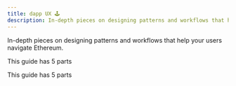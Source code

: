 ```yaml
---
title: dapp UX 🕹
description: In-depth pieces on designing patterns and workflows that help your users navigate Ethereum
---
```


In-depth pieces on designing patterns and workflows that help your users navigate Ethereum.


<GuideCard
 GuideTitle="Connecting to a dApp"
 GuideImage="/images/Wrong-network-modal.png"
 ImageAlt="A modal telling the user they're on the wrong network"
 GuideSubTitle="Help your users connect their Ethereum account to your dApp"
 GuideDescription="A well-designed connection flow will guide users through the process, prepare them for being connected and let them know about some fundamental blockchain concepts."
 DemoLink="https://rimble-app-demo.netlify.com"
 DemoTitle="Try our demo to see our connection flow"
 DemoCTA="Try demo"
 GuideLink="/guides/ux/connect-a-wallet-conditions"
 GuideLinkTitle="To the Connecting a dApp guide"
 GuideCTA="Read guide">
  <Flex alignContent="center" alignItems="center">
     <Icon name="Info" color="gray" size="16px" mr={2}/>
     <Text fontSize="1" color="gray">This guide has 5 parts</Text>
     </Flex>
</GuideCard>


<GuideCard
 GuideTitle="Transaction states"
 GuideImage="/images/transaction-banner-focus.png"
 ImageAlt="A transaction progress indicator"
 GuideSubTitle="The dos and don'ts of designing transaction states"
 GuideDescription="Transactions are complicated, slow, irreversible and need ETH. Here's how to make them clearer and simpler for your users."
 DemoLink="https://rimble-devcon-demo.netlify.com"
 DemoTitle="Try the Devcon demo to see our transaction design"
 DemoCTA="Try demo"
 GuideLink="/guides/ux/transactions-wallet-ux"
 GuideLinkTitle="To the transaction states guide"
 GuideCTA="Read guide">
  <Flex alignContent="center" alignItems="center">
     <Icon name="Info" color="gray" size="16px" mr={2}/>
     <Text fontSize="1" color="gray">This guide has 5 parts</Text>
     </Flex>
</GuideCard>

